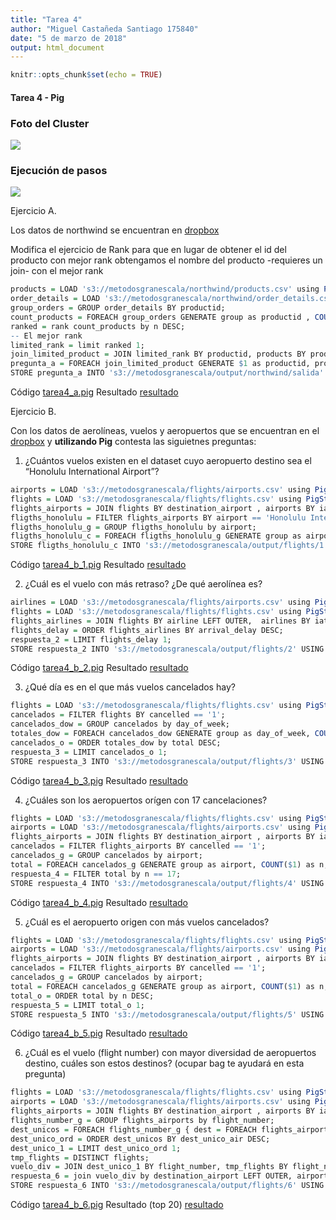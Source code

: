 ```yaml
---
title: "Tarea 4"
author: "Miguel Castañeda Santiago 175840"
date: "5 de marzo de 2018"
output: html_document
---
```


```r
knitr::opts_chunk$set(echo = TRUE)
```


#### Tarea 4 - Pig


### Foto del Cluster 

![](img/175840_cluster.png)


### Ejecución de pasos 

![](img/175840_steps.png)


Ejercicio A. 

Los datos de northwind se encuentran en [dropbox](https://www.dropbox.com/sh/qormkgqgt5o8zk3/AADNbqwqeXEfM_tNcieeX0B-a?dl=0)

Modifica el ejercicio de Rank para que en lugar de obtener el id del producto con mejor rank obtengamos el nombre del producto -requieres un join- con el mejor rank


```r
products = LOAD 's3://metodosgranescala/northwind/products.csv' using PigStorage(',') as (productid:chararray, productname:chararray, supplierid:chararray, categoryid:chararray, quantityperunit:int, unitprice:float, unitsinstock:int, unitsonorder:int, reorderlevel:int, discounted:int);
order_details = LOAD 's3://metodosgranescala/northwind/order_details.csv'using PigStorage(',') as (orderid:chararray, productid:chararray, unitprice:float, quantity:int, discount:float);
group_orders = GROUP order_details BY productid;
count_products = FOREACH group_orders GENERATE group as productid , COUNT($1) as n;
ranked = rank count_products by n DESC;
-- El mejor rank
limited_rank = limit ranked 1; 
join_limited_product = JOIN limited_rank BY productid, products BY productid;
pregunta_a = FOREACH join_limited_product GENERATE $1 as productid, productname,n; 
STORE pregunta_a INTO 's3://metodosgranescala/output/northwind/salida'  USING PigStorage(',');

```
Código
[tarea4_a.pig](scripts/tarea4_a.pig)
Resultado 
[resultado](resultados/northwind/part-v010-o000-r-00000)


Ejercicio B. 

Con los datos de aerolíneas, vuelos y aeropuertos que se encuentran en el [dropbox](https://www.dropbox.com/sh/rdd78b7nofjb5vy/AAAwUm97baTusv5l8QY2ZAi2a?dl=0) y **utilizando Pig** contesta las siguietnes preguntas:


1. ¿Cuántos vuelos existen en el dataset cuyo aeropuerto destino sea el "Honolulu International Airport"?

```r
airports = LOAD 's3://metodosgranescala/flights/airports.csv' using PigStorage(',') as (iata_code:chararray, airport:chararray, city:chararray, state:chararray, country:chararray, latitude:float, longitude:float);
flights = LOAD 's3://metodosgranescala/flights/flights.csv' using PigStorage(',') as (year:int, month:int, day:int, day_of_week:int, airline:chararray, flight_number:int, tail_number:chararray, origin_airport:chararray, destination_airport:chararray, scheduled_departure:chararray, departure_time:chararray, departure_delay:int, taxi_out:int, wheels_off:chararray, scheduled_time:chararray, elapsed_time:int, air_time:int, distance:int, wheels_on:chararray, taxi_in:int, scheduled_arrival:chararray, arrival_time:chararray, arrival_delay:int, diverted:chararray, cancelled:chararray, cancellation_reason:chararray, air_system_delay:chararray, security_delay:chararray, airline_delay:chararray, late_aircraft_delay:chararray, weather_delay:chararray);
flights_airports = JOIN flights BY destination_airport , airports BY iata_code;
fligths_honolulu = FILTER flights_airports BY airport == 'Honolulu International Airport';
fligths_honolulu_g = GROUP fligths_honolulu by airport;
fligths_honolulu_c = FOREACH fligths_honolulu_g GENERATE group as airport, COUNT($1) as n;
STORE fligths_honolulu_c INTO 's3://metodosgranescala/output/flights/1' USING PigStorage(',');

```
Código
[tarea4_b_1.pig](scripts/tarea4_b_1.pig)
Resultado 
[resultado](resultados/flights/1/part-v003-o000-r-00000)


2. ¿Cuál es el vuelo con más retraso? ¿De qué aerolínea es? 
```r
airlines = LOAD 's3://metodosgranescala/flights/airports.csv' using PigStorage(',') as (iata_code:chararray, airline:chararray);
flights = LOAD 's3://metodosgranescala/flights/flights.csv' using PigStorage(',') as (year:int, month:int, day:int, day_of_week:int, airline:chararray, flight_number:int, tail_number:chararray, origin_airport:chararray, destination_airport:chararray, scheduled_departure:chararray, departure_time:chararray, departure_delay:int, taxi_out:int, wheels_off:chararray, scheduled_time:chararray, elapsed_time:int, air_time:int, distance:int, wheels_on:chararray, taxi_in:int, scheduled_arrival:chararray, arrival_time:chararray, arrival_delay:int, diverted:chararray, cancelled:chararray, cancellation_reason:chararray, air_system_delay:chararray, security_delay:chararray, airline_delay:chararray, late_aircraft_delay:chararray, weather_delay:chararray);
flights_airlines = JOIN flights BY airline LEFT OUTER,  airlines BY iata_code;
flights_delay = ORDER flights_airlines BY arrival_delay DESC;
respuesta_2 = LIMIT flights_delay 1;
STORE respuesta_2 INTO 's3://metodosgranescala/output/flights/2' USING PigStorage(',');

```

Código
[tarea4_b_2.pig](scripts/tarea4_b_2.pig)
Resultado 
[resultado](resultados/flights/2/part-v006-o000-r-00000)


3. ¿Qué día es en el que más vuelos cancelados hay? 
```r
flights = LOAD 's3://metodosgranescala/flights/flights.csv' using PigStorage(',') as (year:int, month:int, day:int, day_of_week:int, airline:chararray, flight_number:int, tail_number:chararray, origin_airport:chararray, destination_airport:chararray, scheduled_departure:chararray, departure_time:chararray, departure_delay:int, taxi_out:int, wheels_off:chararray, scheduled_time:chararray, elapsed_time:int, air_time:int, distance:int, wheels_on:chararray, taxi_in:int, scheduled_arrival:chararray, arrival_time:chararray, arrival_delay:int, diverted:chararray, cancelled:chararray, cancellation_reason:chararray, air_system_delay:chararray, security_delay:chararray, airline_delay:chararray, late_aircraft_delay:chararray, weather_delay:chararray);
cancelados = FILTER flights BY cancelled == '1';
cancelados_dow = GROUP cancelados by day_of_week;
totales_dow = FOREACH cancelados_dow GENERATE group as day_of_week, COUNT($1) as total;
cancelados_o = ORDER totales_dow by total DESC;
respuesta_3 = LIMIT cancelados_o 1;
STORE respuesta_3 INTO 's3://metodosgranescala/output/flights/3' USING PigStorage(',');

```
Código
[tarea4_b_3.pig](scripts/tarea4_b_3.pig)
Resultado 
[resultado](resultados/flights/3/part-v005-o000-r-00000)

4. ¿Cuáles son los aeropuertos orígen con 17 cancelaciones? 
```r
flights = LOAD 's3://metodosgranescala/flights/flights.csv' using PigStorage(',') as (year:int, month:int, day:int, day_of_week:int, airline:chararray, flight_number:int, tail_number:chararray, origin_airport:chararray, destination_airport:chararray, scheduled_departure:chararray, departure_time:chararray, departure_delay:int, taxi_out:int, wheels_off:chararray, scheduled_time:chararray, elapsed_time:int, air_time:int, distance:int, wheels_on:chararray, taxi_in:int, scheduled_arrival:chararray, arrival_time:chararray, arrival_delay:int, diverted:chararray, cancelled:chararray, cancellation_reason:chararray, air_system_delay:chararray, security_delay:chararray, airline_delay:chararray, late_aircraft_delay:chararray, weather_delay:chararray);
airports = LOAD 's3://metodosgranescala/flights/airports.csv' using PigStorage(',') as (iata_code:chararray, airport:chararray, city:chararray, state:chararray, country:chararray, latitude:float, longitude:float);
flights_airports = JOIN flights BY destination_airport , airports BY iata_code;
cancelados = FILTER flights_airports BY cancelled == '1';
cancelados_g = GROUP cancelados by airport;
total = FOREACH cancelados_g GENERATE group as airport, COUNT($1) as n;
respuesta_4 = FILTER total by n == 17;
STORE respuesta_4 INTO 's3://metodosgranescala/output/flights/4' USING PigStorage(',');

```
Código
[tarea4_b_4.pig](scripts/tarea4_b_4.pig)
Resultado 
[resultado](resultados/flights/4/part-v003-o000-r-00000)

5. ¿Cuál es el aeropuerto origen con más vuelos cancelados? 

```r
flights = LOAD 's3://metodosgranescala/flights/flights.csv' using PigStorage(',') as (year:int, month:int, day:int, day_of_week:int, airline:chararray, flight_number:int, tail_number:chararray, origin_airport:chararray, destination_airport:chararray, scheduled_departure:chararray, departure_time:chararray, departure_delay:int, taxi_out:int, wheels_off:chararray, scheduled_time:chararray, elapsed_time:int, air_time:int, distance:int, wheels_on:chararray, taxi_in:int, scheduled_arrival:chararray, arrival_time:chararray, arrival_delay:int, diverted:chararray, cancelled:chararray, cancellation_reason:chararray, air_system_delay:chararray, security_delay:chararray, airline_delay:chararray, late_aircraft_delay:chararray, weather_delay:chararray);
airports = LOAD 's3://metodosgranescala/flights/airports.csv' using PigStorage(',') as (iata_code:chararray, airport:chararray, city:chararray, state:chararray, country:chararray, latitude:float, longitude:float);
flights_airports = JOIN flights BY destination_airport , airports BY iata_code;
cancelados = FILTER flights_airports BY cancelled == '1';
cancelados_g = GROUP cancelados by airport;
total = FOREACH cancelados_g GENERATE group as airport, COUNT($1) as n;
total_o = ORDER total by n DESC;
respuesta_5 = LIMIT total_o 1;
STORE respuesta_5 INTO 's3://metodosgranescala/output/flights/5' USING PigStorage(',');

```
Código
[tarea4_b_5.pig](scripts/tarea4_b_5.pig)
Resultado 
[resultado](resultados/flights/5/part-v007-o000-r-00000)


6. ¿Cuál es el vuelo (flight number) con mayor diversidad de aeropuertos destino, cuáles son estos
destinos? (ocupar bag te ayudará en esta pregunta)

```r
flights = LOAD 's3://metodosgranescala/flights/flights.csv' using PigStorage(',') as (year:int, month:int, day:int, day_of_week:int, airline:chararray, flight_number:int, tail_number:chararray, origin_airport:chararray, destination_airport:chararray, scheduled_departure:chararray, departure_time:chararray, departure_delay:int, taxi_out:int, wheels_off:chararray, scheduled_time:chararray, elapsed_time:int, air_time:int, distance:int, wheels_on:chararray, taxi_in:int, scheduled_arrival:chararray, arrival_time:chararray, arrival_delay:int, diverted:chararray, cancelled:chararray, cancellation_reason:chararray, air_system_delay:chararray, security_delay:chararray, airline_delay:chararray, late_aircraft_delay:chararray, weather_delay:chararray);
airports = LOAD 's3://metodosgranescala/flights/airports.csv' using PigStorage(',') as (iata_code:chararray, airport:chararray, city:chararray, state:chararray, country:chararray, latitude:float, longitude:float);
flights_airports = JOIN flights BY destination_airport , airports BY iata_code;
flights_number_g = GROUP flights_airports by flight_number;
dest_unicos = FOREACH flights_number_g { dest = FOREACH flights_airports GENERATE destination_airport; dest_unico = DISTINCT dest; GENERATE flatten(group) as flight_number, COUNT(dest_unico) as dest_unico_air; };
dest_unico_ord = ORDER dest_unicos BY dest_unico_air DESC;
dest_unico_1 = LIMIT dest_unico_ord 1;
tmp_flights = DISTINCT flights;
vuelo_div = JOIN dest_unico_1 BY flight_number, tmp_flights BY flight_number;
respuesta_6 = join vuelo_div by destination_airport LEFT OUTER, airports by iata_code;
STORE respuesta_6 INTO 's3://metodosgranescala/output/flights/6' USING PigStorage(',');

```
Código
[tarea4_b_6.pig](scripts/tarea4_b_6.pig)
Resultado (top 20)
[resultado](resultados/flights/6/part-v010-o000-r-00000)







